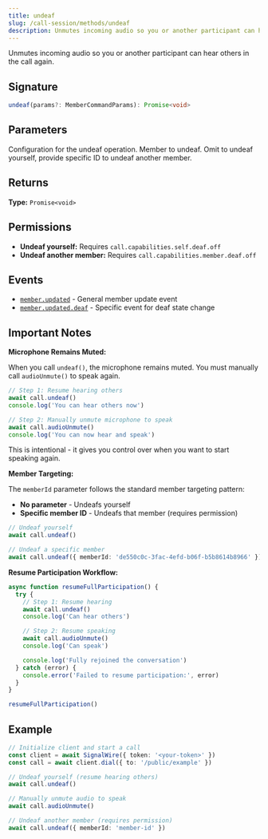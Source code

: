 ```yaml
---
title: undeaf
slug: /call-session/methods/undeaf
description: Unmutes incoming audio so you or another participant can hear others in the call again.
---
```



[event-member-updated]: /sdks/signalwire-client-sdk/call-session/events#memberupdated
[event-member-updated-deaf]: /sdks/signalwire-client-sdk/call-session/events#memberupdateddeaf

Unmutes incoming audio so you or another participant can hear others in the call again.

## Signature

```typescript
undeaf(params?: MemberCommandParams): Promise<void>
```

## Parameters

<APIField name="params" type="MemberCommandParams">
  Configuration for the undeaf operation.
</APIField>

<APIField name="params.memberId" type="string" default="Your member ID">
  Member to undeaf. Omit to undeaf yourself, provide specific ID to undeaf another member.
</APIField>

## Returns

**Type:** `Promise<void>`

## Permissions

- **Undeaf yourself:** Requires `call.capabilities.self.deaf.off`
- **Undeaf another member:** Requires `call.capabilities.member.deaf.off`

## Events

- [`member.updated`][event-member-updated] - General member update event
- [`member.updated.deaf`][event-member-updated-deaf] - Specific event for deaf state change

## Important Notes

**Microphone Remains Muted:**

When you call `undeaf()`, the microphone remains muted. You must manually call `audioUnmute()` to speak again.

```typescript
// Step 1: Resume hearing others
await call.undeaf()
console.log('You can hear others now')

// Step 2: Manually unmute microphone to speak
await call.audioUnmute()
console.log('You can now hear and speak')
```

This is intentional - it gives you control over when you want to start speaking again.

**Member Targeting:**

The `memberId` parameter follows the standard member targeting pattern:
- **No parameter** - Undeafs yourself
- **Specific member ID** - Undeafs that member (requires permission)

```typescript
// Undeaf yourself
await call.undeaf()

// Undeaf a specific member
await call.undeaf({ memberId: 'de550c0c-3fac-4efd-b06f-b5b8614b8966' })
```

**Resume Participation Workflow:**

```typescript
async function resumeFullParticipation() {
  try {
    // Step 1: Resume hearing
    await call.undeaf()
    console.log('Can hear others')

    // Step 2: Resume speaking
    await call.audioUnmute()
    console.log('Can speak')

    console.log('Fully rejoined the conversation')
  } catch (error) {
    console.error('Failed to resume participation:', error)
  }
}

resumeFullParticipation()
```

## Example

```typescript
// Initialize client and start a call
const client = await SignalWire({ token: '<your-token>' })
const call = await client.dial({ to: '/public/example' })

// Undeaf yourself (resume hearing others)
await call.undeaf()

// Manually unmute audio to speak
await call.audioUnmute()

// Undeaf another member (requires permission)
await call.undeaf({ memberId: 'member-id' })
```
